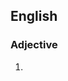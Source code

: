 {{also|high-handed}}

==English==

===Adjective===
{{en-adj}}

# {{alternative spelling of|en|high-handed}}